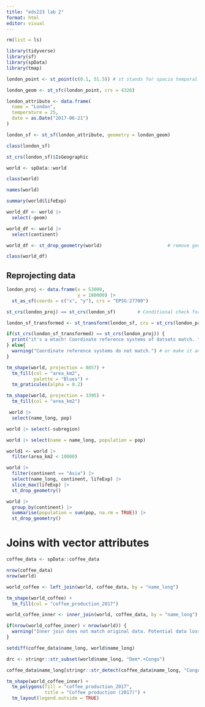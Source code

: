 ```yaml
---
title: "eds223 lab 2"
format: html
editor: visual
---
```


```r
rm(list = ls)

library(tidyverse)
library(sf)
library(spData)
library(tmap)
```

```r
london_point <- st_point(c(0.1, 51.5)) # st stands for spacio temporal

london_geom <- st_sfc(london_point, crs = 4326)

london_attribute <- data.frame(
  name = "London",
  temperature = 25,
  date = as.Date("2017-06-21")
)

london_sf <- st_sf(london_attribute, geometry = london_geom)

class(london_sf)

st_crs(london_sf)$IsGeographic
```
```r
world <- spData::world

class(world)

names(world)

summary(world$lifeExp)
```

```r
world_df <- world |> 
  select(-geom)

world_df <- world |> 
  select(continent)

```

```r
world_df <- st_drop_geometry(world)                        # remove geom off of sticky sf object

class(world_df)
```
## Reprojecting data

```r
london_proj <- data.frame(x = 53000,
                          y = 180000) |> 
  st_as_sf(coords = c("x", "y"), crs = "EPSG:27700")

st_crs(london_proj) == st_crs(london_sf)        # Conditional check for CRS matches, very important use in homework 

london_sf_transformed <- st_transform(london_sf, crs = st_crs(london_proj))
```

```r
if(st_crs(london_sf_transformed) == st_crs(london_proj)) {
  print("it's a mtach! Coordinate reference systems of datsets match. ")
} else{
  warning("Coordinate reference systems do not match.") # or make it an error 
}
```

```r
tm_shape(world, projection = 8857) +
  tm_fill(col = "area_km2",
          palette = "Blues") +
  tm_graticules(alpha = 0.2)
```
```r
tm_shape(world, projection = 3395) +
  tm_fill(col = "area_km2") 
```
```r
 world |> 
  select(name_long, pop) 

world |> select(-subregion)

world |> select(name = name_long, population = pop)
```


```r
world1 <- world |> 
  filter(area_km2 < 10000)
```

```r
world |> 
  filter(continent == "Asia") |> 
  select(name_long, continent, lifeExp) |> 
  slice_max(lifeExp) |>                                                #picks row with highest value in life expectency 
  st_drop_geometry()
```
```r
world |> 
  group_by(continent) |> 
  summarise(population = sum(pop, na.rm = TRUE)) |> 
  st_drop_geometry()
```
# Joins with vector attributes
```r
coffee_data <- spData::coffee_data

nrow(coffee_data)
nrow(world)
```
```r
world_coffee <- left_join(world, coffee_data, by = "name_long")
```

```r
tm_shape(world_coffee) +
  tm_fill(col = "coffee_production_2017") 
```

```r
world_coffee_inner <- inner_join(world, coffee_data, by = "name_long") 

if(nrow(world_coffee_inner) < nrow(world)) {
  warning("Inner join does not match original data. Potential data loss during join.")
}
```
```r
setdiff(coffee_data$name_long, world$name_long)              
```

```r
drc <- stringr::str_subset(world$name_long, "Dem*.+Congo") 

coffee_data$name_long[stringr::str_detect(coffee_data$name_long, "Congo")] <- drc 
```

```r
tm_shape(world_coffee_inner) +
  tm_polygons(fill = "coffee_production_2017",
              title = "Coffee production (2017)") +
  tm_layout(legend.outside = TRUE)
```

